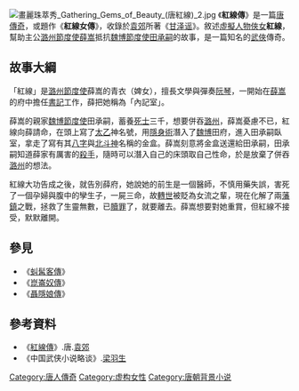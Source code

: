 [[File:畫麗珠萃秀_Gathering_Gems_of_Beauty_(唐紅線)_2.jpg|thumb]]
《'''紅線傳'''》是一篇[[唐傳奇|唐傳奇]]，或題作《'''紅線女傳'''》，收錄於[[袁郊|袁郊]]所著《[[甘泽谣|甘泽谣]]》。敘述[[虛擬人物|虛擬人物]][[俠女|俠女]]'''紅線'''，幫助主公[[潞州節度使|潞州節度使]][[薛嵩|薛嵩]]抵抗[[魏博節度使|魏博節度使]][[田承嗣|田承嗣]]的故事，是一篇知名的[[武俠|武俠]]傳奇。

==故事大綱==
「紅線」是[[潞州節度使|潞州節度使]]薛嵩的青衣（婢女），擅長文學與彈奏[[阮琴|阮琴]]，一開始在[[薛嵩|薛嵩]]的府中擔任[[書記|書記]]工作，薛把她稱為「內記室」。

薛嵩的親家[[魏博節度使|魏博節度使]]田承嗣，蓄養[[死士|死士]]三千，想要併吞[[潞州|潞州]]，薛嵩憂慮不已，紅線向薛請命，在頭上寫了[[太乙天尊|太乙]]神名號，用[[隱身術|隱身術]]潛入了[[魏博|魏博]]田府，進入田承嗣臥室，拿走了寫有其[[八字|八字]]與[[北斗星君|北斗神]]名稱的金盒。薛嵩刻意將金盒送還給田承嗣，田承嗣知道薛家有厲害的[[殺手|殺手]]，隨時可以潛入自己的床頭取自己性命，於是放棄了併吞[[潞州|潞州]]的想法。

紅線大功告成之後，就告別薛府，她說她的前生是一個醫師，不慎用藥失誤，害死了一個孕婦與腹中的孿生子，一屍三命，故[[轉世|轉世]]被貶為女流之輩，現在化解了兩[[藩鎮|藩鎮]]之戰，拯救了生靈無數，已[[贖罪|贖罪]]了，就要離去。薛嵩想要對她重賞，但紅線不接受，默默離開。

==參見==
*《[[虯髯客傳|虯髯客傳]]》
*《[[崑崙奴傳|崑崙奴傳]]》
*《[[聶隱娘傳|聶隱娘傳]]》

==參考資料==
*《[[s:紅線傳|紅線傳]]》.唐.[[袁郊|袁郊]]
*《中国武侠小说略谈》.[[梁羽生|梁羽生]]


[[Category:唐人傳奇|Category:唐人傳奇]]
[[Category:虚构女性|Category:虚构女性]]
[[Category:唐朝背景小说|Category:唐朝背景小说]]